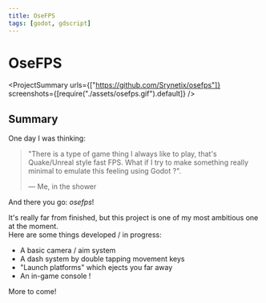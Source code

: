 ```yaml
---
title: OseFPS
tags: [godot, gdscript]
---
```


<Back name="Projects" link="../../" />

# OseFPS

<ProjectSummary
  urls={["https://github.com/Srynetix/osefps"]}
  screenshots={[require("./assets/osefps.gif").default]}
/>

## Summary

One day I was thinking:

> "There is a type of game thing I always like to play, that's Quake/Unreal style fast FPS. What if I try to make something really minimal to emulate this feeling using Godot ?".
>
> — Me, in the shower

And there you go: *osefps*!

It's really far from finished, but this project is one of my most ambitious one at the moment.  
Here are some things developed / in progress:

- A basic camera / aim system
- A dash system by double tapping movement keys
- "Launch platforms" which ejects you far away
- An in-game console !

More to come!
